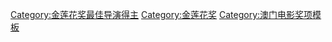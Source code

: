 {{Navbox
|name  = 金莲花奖最佳导演
|title = [[澳门国际电影节]][[金莲花奖最佳导演]]
|titlestyle = background: gold
|groupstyle = background: gold
|bodyclass = hlist
|group1=
|list1=
* 2009：[[蒋雯丽]]《[[我们天上见]]》
* 2010：[[陈兵|陈 兵]]《[[野草莓 (2013年电影)|野草莓]]》
* 2011：[[麦兆辉]]、[[庄文强]]《[[关云长 (电影)|关云长]]》
* 2012：[[叶怀军]]《[[孝行天下]]》
* 2013：[[成龍]]《[[十二生肖 (电影)|十二生肖]]》
* 2014：[[钟澍佳]]《[[男人唔可以穷]]》
* 2015：[[让·雅克·阿诺]]《[[狼图腾]]》
* 2016：[[胡雪樺]]《[[上海王]]》
* 2017：[[冯小刚]]《[[芳华]]》
* 2018：[[胡玫]]《[[进京城]]》
* 2019：[[麥兆輝]]《[[廉政風雲 煙幕]]》、[[劉偉強]]《[[中国机长]]》

|below = {{澳門國際電影節金蓮花獎獎項/below}}
|belowstyle = background: #FFEBCD; text-align: center
}}<noinclude>
{{collapsible option}}
[[Category:金莲花奖最佳导演得主]]
[[Category:金莲花奖]]
[[Category:澳门电影奖项模板]]
</noinclude>